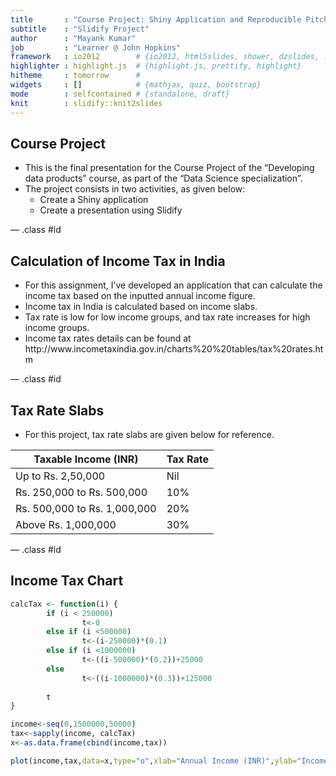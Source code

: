 ```yaml
---
title       : "Course Project: Shiny Application and Reproducible Pitch"
subtitle    : "Slidify Project"
author      : "Mayank Kumar"
job         : "Learner @ John Hopkins"
framework   : io2012        # {io2012, html5slides, shower, dzslides, ...}
highlighter : highlight.js  # {highlight.js, prettify, highlight}
hitheme     : tomorrow      # 
widgets     : []            # {mathjax, quiz, bootstrap}
mode        : selfcontained # {standalone, draft}
knit        : slidify::knit2slides
---
```


## Course Project

* This is the final presentation for the Course Project of the "Developing data products" course, as part of the "Data Science specialization".
* The project consists in two activities, as given below:
    + Create a Shiny application
    + Create a presentation using Slidify

--- .class #id 

## Calculation of Income Tax in India
* For this assignment, I've developed an application that can calculate the income tax based on the inputted annual income figure.
* Income tax in India is calculated based on income slabs.
* Tax rate is low for low income groups, and tax rate increases for high income groups.
* Income tax rates details can be found at http://www.incometaxindia.gov.in/charts%20%20tables/tax%20rates.htm

--- .class #id 

## Tax Rate Slabs

* For this project, tax rate slabs are given below for reference.

Taxable Income (INR)  | Tax Rate 
--------------  | ------------- 
Up to Rs. 2,50,000    | Nil       
Rs. 250,000 to Rs. 500,000        | 10%       
Rs. 500,000 to Rs. 1,000,000        | 20% 
Above Rs. 1,000,000        | 30% 

--- .class #id 

## Income Tax Chart
```r
calcTax <- function(i) {
        if (i < 250000)
                t<-0
        else if (i <500000)
                t<-(i-250000)*(0.1)
        else if (i <1000000)
                t<-((i-500000)*(0.2))+25000
        else
                t<-((i-1000000)*(0.3))+125000
        
        t
}

income<-seq(0,1500000,50000)
tax<-sapply(income, calcTax)
x<-as.data.frame(cbind(income,tax))

plot(income,tax,data=x,type="o",xlab="Annual Income (INR)",ylab="Income Tax (INR)")
```


